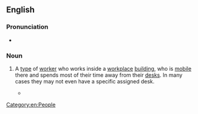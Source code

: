 ==English==

===Pronunciation===
* {{audio|en|En-au-corridor warrior.ogg|Audio (AU)}}

===Noun===
{{en-noun}}

# {{lb|en|slang|business}} A [[type]] of [[worker]] who works inside a [[workplace]] [[building]], who is [[mobile]] there and spends most of their time away from their [[desk]]s. In many cases they may not even have a specific assigned desk.
#: {{cot|en|road warrior}}
#* {{quote-book|en|year=2003|author=Nancy Stevenson|title=Tablet PCs For Dummies|publisher=Wiley|isbn=9780764526473|page=10
|passage=Cousin to the road warrior who travels frequently on business, the '''corridor warrior''' spends his or her time running from meeting to meeting, apparently with no life beyond the conference room.}}

[[Category:en:People]]